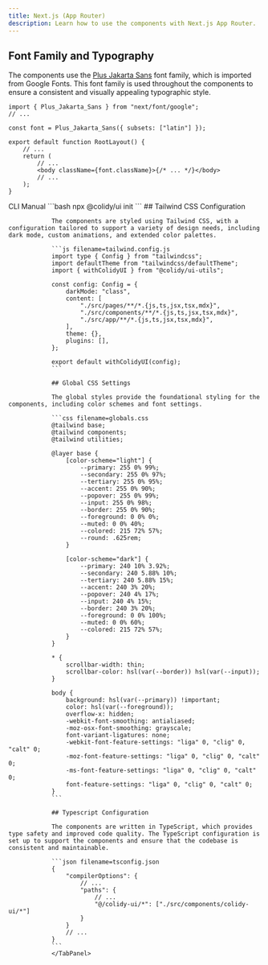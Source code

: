 ```yaml
---
title: Next.js (App Router)
description: Learn how to use the components with Next.js App Router.
---
```


## Font Family and Typography

The components use the [Plus Jakarta Sans](https://fonts.google.com/specimen/Plus+Jakarta+Sans) font family, which is imported from Google Fonts. This font family is used throughout the components to ensure a consistent and visually appealing typographic style.

```tsx filename=layout.tsx
import { Plus_Jakarta_Sans } from "next/font/google";
// ...

const font = Plus_Jakarta_Sans({ subsets: ["latin"] });

export default function RootLayout() {
    // ...
    return (
        // ...
        <body className={font.className}>{/* ... */}</body>
        // ...
    );
}
```

<Tabs defaultValue="cli">
    <TabList>
        <Tab value="cli">CLI</Tab>
        <Tab value="manual">Manual</Tab>
    </TabList>
        <TabPanel value="cli">
            ```bash
            npx @colidy/ui init
            ```
        </TabPanel>
        <TabPanel value="manual">
                ## Tailwind CSS Configuration

                The components are styled using Tailwind CSS, with a configuration tailored to support a variety of design needs, including dark mode, custom animations, and extended color palettes.

                ```js filename=tailwind.config.js
                import type { Config } from "tailwindcss";
                import defaultTheme from "tailwindcss/defaultTheme";
                import { withColidyUI } from "@colidy/ui-utils";

                const config: Config = {
                    darkMode: "class",
                    content: [
                        "./src/pages/**/*.{js,ts,jsx,tsx,mdx}",
                        "./src/components/**/*.{js,ts,jsx,tsx,mdx}",
                        "./src/app/**/*.{js,ts,jsx,tsx,mdx}",
                    ],
                    theme: {},
                    plugins: [],
                };

                export default withColidyUI(config);
                ```

                ## Global CSS Settings

                The global styles provide the foundational styling for the components, including color schemes and font settings.

                ```css filename=globals.css
                @tailwind base;
                @tailwind components;
                @tailwind utilities;

                @layer base {
                    [color-scheme="light"] {
                        --primary: 255 0% 99%;
                        --secondary: 255 0% 97%;
                        --tertiary: 255 0% 95%;
                        --accent: 255 0% 90%;
                        --popover: 255 0% 99%;
                        --input: 255 0% 98%;
                        --border: 255 0% 90%;
                        --foreground: 0 0% 0%;
                        --muted: 0 0% 40%;
                        --colored: 215 72% 57%;
                        --round: .625rem;
                    }

                    [color-scheme="dark"] {
                        --primary: 240 10% 3.92%;
                        --secondary: 240 5.88% 10%;
                        --tertiary: 240 5.88% 15%;
                        --accent: 240 3% 20%;
                        --popover: 240 4% 17%;
                        --input: 240 4% 15%;
                        --border: 240 3% 20%;
                        --foreground: 0 0% 100%;
                        --muted: 0 0% 60%;
                        --colored: 215 72% 57%;
                    }
                }

                * {
                    scrollbar-width: thin;
                    scrollbar-color: hsl(var(--border)) hsl(var(--input));
                }

                body {
                    background: hsl(var(--primary)) !important;
                    color: hsl(var(--foreground));
                    overflow-x: hidden;
                    -webkit-font-smoothing: antialiased;
                    -moz-osx-font-smoothing: grayscale;
                    font-variant-ligatures: none;
                    -webkit-font-feature-settings: "liga" 0, "clig" 0, "calt" 0;
                    -moz-font-feature-settings: "liga" 0, "clig" 0, "calt" 0;
                    -ms-font-feature-settings: "liga" 0, "clig" 0, "calt" 0;
                    font-feature-settings: "liga" 0, "clig" 0, "calt" 0;
                }
                ```

                ## Typescript Configuration

                The components are written in TypeScript, which provides type safety and improved code quality. The TypeScript configuration is set up to support the components and ensure that the codebase is consistent and maintainable.

                ```json filename=tsconfig.json
                {
                    "compilerOptions": {
                        // ...
                        "paths": {
                            // ...
                            "@/colidy-ui/*": ["./src/components/colidy-ui/*"]
                        }
                    }
                    // ...
                }
                ```
                </TabPanel>

</Tabs>
